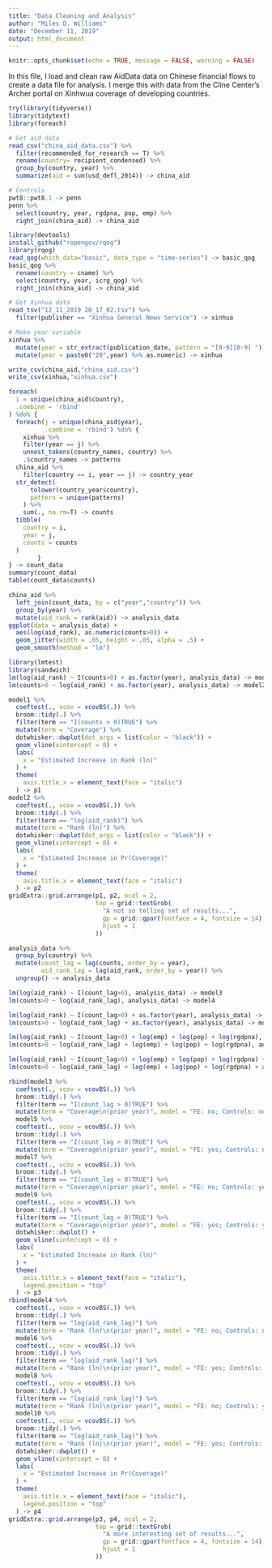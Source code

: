 ```yaml
---
title: "Data Cleaning and Analysis"
author: "Miles D. Williams"
date: "December 11, 2019"
output: html_document
---
```


```r
knitr::opts_chunk$set(echo = TRUE, message = FALSE, warning = FALSE)
```

In this file, I load and clean raw AidData data on Chinese financial flows to create a data file for analysis. I merge this with data from the Cline Center's Archer portal on Xinhwua coverage of developing countries.

```r
try(library(tidyverse))
library(tidytext)
library(foreach)
```

```r
# Get aid data
read_csv("china_aid_data.csv") %>% 
  filter(recommended_for_research == T) %>%
  rename(country= recipient_condensed) %>%
  group_by(country, year) %>%
  summarize(aid = sum(usd_defl_2014)) -> china_aid

# Controls
pwt8::pwt8.1 -> penn
penn %>%
  select(country, year, rgdpna, pop, emp) %>%
  right_join(china_aid) -> china_aid

library(devtools)
install_github("ropengov/rqog")
library(rqog)
read_qog(which_data="basic", data_type = "time-series") -> basic_qog
basic_qog %>%
  rename(country = cname) %>%
  select(country, year, icrg_qog) %>%
  right_join(china_aid) -> china_aid
```


```r
# Get Xinhua data
read_tsv("12_11_2019 20_17_02.tsv") %>%
  filter(publisher == "Xinhua General News Service") -> xinhua

# Make year variable
xinhua %>%
  mutate(year = str_extract(publication_date, pattern = "[0-9][0-9] ")) %>%
  mutate(year = paste0("20",year) %>% as.numeric) -> xinhua
```



```r
write_csv(china_aid,"china_aid.csv")
write_csv(xinhua,"xinhua.csv")
```

```r
foreach(
  i = unique(china_aid$country),  
  .combine = 'rbind'
) %do% {
  foreach(j = unique(china_aid$year), 
          .combine = 'rbind') %do% {
    xinhua %>%
    filter(year == j) %>%
    unnest_tokens(country_names, country) %>%
    .$country_names -> patterns
  china_aid %>%
    filter(country == i, year == j) -> country_year
  str_detect(
      tolower(country_year$country),
      pattern = unique(patterns)
    ) %>%
    sum(., na.rm=T) -> counts
  tibble(
    country = i,
    year = j,
    counts = counts
  )
        }
} -> count_data
summary(count_data)
table(count_data$counts)
```

```r
china_aid %>%
  left_join(count_data, by = c("year","country")) %>%
  group_by(year) %>%
  mutate(aid_rank = rank(aid)) -> analysis_data
ggplot(data = analysis_data) +
  aes(log(aid_rank), as.numeric(counts>0)) +
  geom_jitter(width = .05, height = .05, alpha = .5) +
  geom_smooth(method = "lm")
```



```r
library(lmtest)
library(sandwich)
lm(log(aid_rank) ~ I(counts>0) + as.factor(year), analysis_data) -> model1
lm(counts>0 ~ log(aid_rank) + as.factor(year), analysis_data) -> model2

model1 %>%
  coeftest(., vcov = vcovBS(.)) %>%
  broom::tidy(.) %>%
  filter(term == "I(counts > 0)TRUE") %>%
  mutate(term = "Coverage") %>%
  dotwhisker::dwplot(dot_args = list(color = "black")) +
  geom_vline(xintercept = 0) +
  labs(
    x = "Estimated Increase in Rank (ln)"
  ) +
  theme(
    axis.title.x = element_text(face = "italic")
  ) -> p1
model2 %>%
  coeftest(., vcov = vcovBS(.)) %>%
  broom::tidy(.) %>%
  filter(term == "log(aid_rank)") %>%
  mutate(term = "Rank (ln)") %>%
  dotwhisker::dwplot(dot_args = list(color = "black")) +
  geom_vline(xintercept = 0) +
  labs(
    x = "Estimated Increase in Pr(Coverage)"
  ) +
  theme(
    axis.title.x = element_text(face = "italic")
  ) -> p2
gridExtra::grid.arrange(p1, p2, ncol = 2, 
                        top = grid::textGrob(
                          "A not so telling set of results...",
                          gp = grid::gpar(fontface = 4, fontsize = 14),
                          hjust = 1
                        )) 
```

```r
analysis_data %>%
  group_by(country) %>%
  mutate(count_lag = lag(counts, order_by = year),
         aid_rank_lag = lag(aid_rank, order_by = year)) %>%
  ungroup() -> analysis_data

lm(log(aid_rank) ~ I(count_lag>0), analysis_data) -> model3
lm(counts>0 ~ log(aid_rank_lag), analysis_data) -> model4

lm(log(aid_rank) ~ I(count_lag>0) + as.factor(year), analysis_data) -> model5
lm(counts>0 ~ log(aid_rank_lag) + as.factor(year), analysis_data) -> model6

lm(log(aid_rank) ~ I(count_lag>0) + log(emp) + log(pop) + log(rgdpna), analysis_data) -> model7
lm(counts>0 ~ log(aid_rank_lag) + log(emp) + log(pop) + log(rgdpna), analysis_data) -> model8

lm(log(aid_rank) ~ I(count_lag>0) + log(emp) + log(pop) + log(rgdpna) + as.factor(year), analysis_data) -> model9
lm(counts>0 ~ log(aid_rank_lag) + log(emp) + log(pop) + log(rgdpna) + as.factor(year), analysis_data) -> model10

rbind(model3 %>%
  coeftest(., vcov = vcovBS(.)) %>%
  broom::tidy(.) %>%
  filter(term == "I(count_lag > 0)TRUE") %>%
  mutate(term = "Coverage\n(prior year)", model = "FE: no; Controls: no"),
  model5 %>%
  coeftest(., vcov = vcovBS(.)) %>%
  broom::tidy(.) %>%
  filter(term == "I(count_lag > 0)TRUE") %>%
  mutate(term = "Coverage\n(prior year)", model = "FE: yes; Controls: no"),
  model7 %>%
  coeftest(., vcov = vcovBS(.)) %>%
  broom::tidy(.) %>%
  filter(term == "I(count_lag > 0)TRUE") %>%
  mutate(term = "Coverage\n(prior year)", model = "FE: no; Controls: yes"),
  model9 %>%
  coeftest(., vcov = vcovBS(.)) %>%
  broom::tidy(.) %>%
  filter(term == "I(count_lag > 0)TRUE") %>%
  mutate(term = "Coverage\n(prior year)", model = "FE: yes; Controls: yes")) %>%
  dotwhisker::dwplot() +
  geom_vline(xintercept = 0) +
  labs(
    x = "Estimated Increase in Rank (ln)"
  ) +
  theme(
    axis.title.x = element_text(face = "italic"),
    legend.position = "top"
  ) -> p3
rbind(model4 %>%
  coeftest(., vcov = vcovBS(.)) %>%
  broom::tidy(.) %>%
  filter(term == "log(aid_rank_lag)") %>%
  mutate(term = "Rank (ln)\n(prior year)", model = "FE: no; Controls: no"),
  model6 %>%
  coeftest(., vcov = vcovBS(.)) %>%
  broom::tidy(.) %>%
  filter(term == "log(aid_rank_lag)") %>%
  mutate(term = "Rank (ln)\n(prior year)", model = "FE: yes; Controls: no"),
  model8 %>%
  coeftest(., vcov = vcovBS(.)) %>%
  broom::tidy(.) %>%
  filter(term == "log(aid_rank_lag)") %>%
  mutate(term = "Rank (ln)\n(prior year)", model = "FE: no; Controls: yes"),
  model10 %>%
  coeftest(., vcov = vcovBS(.)) %>%
  broom::tidy(.) %>%
  filter(term == "log(aid_rank_lag)") %>%
  mutate(term = "Rank (ln)\n(prior year)", model = "FE: yes; Controls: yes")) %>%
  dotwhisker::dwplot() +
  geom_vline(xintercept = 0) +
  labs(
    x = "Estimated Increase in Pr(Coverage)"
  ) +
  theme(
    axis.title.x = element_text(face = "italic"),
    legend.position = "top"
  ) -> p4
gridExtra::grid.arrange(p3, p4, ncol = 2, 
                        top = grid::textGrob(
                          "A more interesting set of results...",
                          gp = grid::gpar(fontface = 4, fontsize = 14),
                          hjust = 1
                        )) 
```



